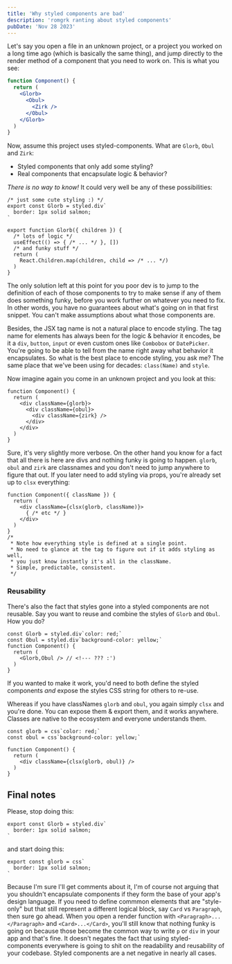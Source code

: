 ```yaml
---
title: 'Why styled components are bad'
description: 'romgrk ranting about styled components'
pubDate: 'Nov 28 2023'
---
```


Let's say you open a file in an unknown project, or a project you worked on a long time ago (which is basically the same thing), and jump directly to the render method of a component that you need to work on. This is what you see:

```jsx
function Component() {
  return (
    <Glorb>
      <Obul>
        <Zirk />
      </Obul>
    </Glorb>
  )
}
```

Now, assume this project uses styled-components. What are `Glorb`, `Obul` and `Zirk`:
 - Styled components that only add some styling?
 - Real components that encapsulate logic & behavior?

*There is no way to know!* It could very well be any of these possibilities:

```tsx
/* just some cute styling :) */
export const Glorb = styled.div`
  border: 1px solid salmon;
`
```

```tsx
export function Glorb({ children }) {
  /* lots of logic */
  useEffect(() => { /* ... */ }, [])
  /* and funky stuff */
  return (
    React.Children.map(children, child => /* ... */)
  )
}
```

The only solution left at this point for you poor dev is to jump to the definition of each of those components to try to make sense if any of them does something funky, before you work further on whatever you need to fix. In other words, you have no guarantees about what's going on in that first snippet. You can't make assumptions about what those components are.

Besides, the JSX tag name is not a natural place to encode styling. The tag name for elements has always been for the logic & behavior it encodes, be it a `div`, `button`, `input` or even custom ones like `Combobox` or `DatePicker`. You're going to be able to tell from the name right away what behavior it encapsulates. So what is the best place to encode styling, you ask me? The same place that we've been using for decades: `class(Name)` and `style`.

Now imagine again you come in an unknown project and you look at this:

```tsx
function Component() {
  return (
    <div className={glorb}>
      <div className={obul}>
        <div className={zirk} />
      </div>
    </div>
  )
}
```

Sure, it's very slightly more verbose. On the other hand you know for a fact that all there is here are divs and nothing funky is going to happen. `glorb`, `obul` and `zirk` are classnames and you don't need to jump anywhere to figure that out. If you later need to add styling via props, you're already set up to `clsx` everything:

```tsx
function Component({ className }) {
  return (
    <div className={clsx(glorb, className)}>
      { /* etc */ }
    </div>
  )
}
/*
 * Note how everything style is defined at a single point.
 * No need to glance at the tag to figure out if it adds styling as well,
 * you just know instantly it's all in the className.
 * Simple, predictable, consistent.
 */
```

### Reusability

There's also the fact that styles gone into a styled components are not reusable. Say you want to reuse and combine the styles of `Glorb` and `Obul`. How you do?

```tsx
const Glorb = styled.div`color: red;`
const Obul = styled.div`background-color: yellow;`
function Component() {
  return (
    <Glorb,Obul /> // <!--- ??? :')
  )
}
```

If you wanted to make it work, you'd need to both define the styled components *and* expose the styles CSS string for others to re-use.

Whereas if you have classNames `glorb` and `obul`, you again simply `clsx` and you're done. You can expose them & export them, and it works anywhere. Classes are native to the ecosystem and everyone understands them.

```tsx
const glorb = css`color: red;`
const obul = css`background-color: yellow;`

function Component() {
  return (
    <div className={clsx(glorb, obul)} />
  )
}
```

## Final notes

Please, stop doing this:

```tsx
export const Glorb = styled.div`
  border: 1px solid salmon;
`
```
and start doing this:
```tsx
export const glorb = css`
  border: 1px solid salmon;
`
```

Because I'm sure I'll get comments about it, I'm of course not arguing that you shouldn't encapsulate components if they form the base of your app's design language. If you need to define commmon elements that are "style-only" but that still represent a different logical block, say `Card` vs `Paragraph`, then sure go ahead. When you open a render function with `<Paragraph>...</Paragraph>` and `<Card>...</Card>`, you'll still know that nothing funky is going on because those become the common way to write `p` or `div` in your app and that's fine. It doesn't negates the fact that using styled-components everywhere is going to shit on the readability and reusability of your codebase. Styled components are a net negative in nearly all cases.

<br/>
<br/>
<RandomPlant />
<br/>
<br/>
